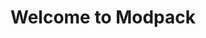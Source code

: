 ---
title: Welcome to Modpack
description: Get started building your docs site with Modpack
template: splash
hero:
  tagline: Congrats on setting up a new Modpack project!
  image:
    file: ../../assets/takoyaki.webp
  actions:
    - text: Guide
      link: /guide/overview/intro/
      icon: right-arrow
    - text: Get it
      link: https://www.curseforge.com/
      icon: external
      variant: minimal
---